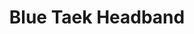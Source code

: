 ---
title: "Blue Taek Headband"
meta_title: "Blue Taek Headband craft"
description: "Craft de Blue Taek Headband"
rank: "d"
draft: false
name: "Blue Taek Headband"
recipe_img: "https://wiki.pokexgames.com/images/9/9e/Blue_Taek_Headband.png"
level: 37
craft_time: 1200
result: 1
value_npc: 1
ingredients:
  - name: "Kick Machine"
    quantity: 10
    item_img: "https://wiki.pokexgames.com/images/0/0d/Kick_Machine.png"
    value_npc: 1
  - name: "Band Aid"
    quantity: 1000
    item_img: "https://wiki.pokexgames.com/images/a/a3/BandAid.png"
    value_npc: 1
  - name: "Martial Arts Scroll"
    quantity: 40
    item_img: "https://wiki.pokexgames.com/images/d/d8/Martial_Arts_Scroll.png"
    value_npc: 1
  - name: "Blue Dye"
    quantity: 3
    item_img: "https://wiki.pokexgames.com/images/c/c9/Blue_Dye.png"
    value_npc: 1
  - name: "Refined Style Point"
    quantity: 80
    item_img: "https://wiki.pokexgames.com/images/6/6b/Refined_style_point.png"
    value_npc: 1
---